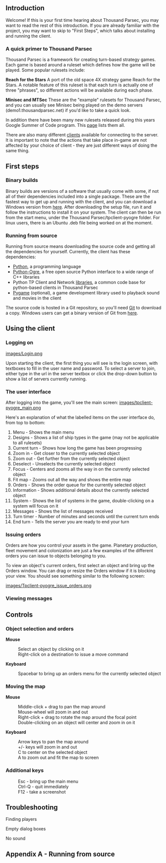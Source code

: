 == Introduction ==
Welcome! If this is your first time hearing about Thousand Parsec, you may want to read the rest of this introduction. If you are already familiar with the project, you may want to skip to "First Steps", which talks about installing and running the client.

=== A quick primer to Thousand Parsec ===
Thousand Parsec is a framework for creating turn-based strategy games. Each game is based around a ruleset which defines how the game will be played. Some popular rulesets include:

'''Reach for the Stars'''
A port of the old space 4X strategy game Reach for the Stars. A notable feature of this ruleset is that each turn is actually one of three "phrases", so different actions will be available during each phase.

'''Minisec and MTSec'''
These are the "example" rulesets for Thousand Parsec, and you can usually see Minisec being played on the demo servers (demo1.thousandparsec.net) if you'd like to take a quick look.

In addition there have been many new rulesets released during this years Google Summer of Code program. This [[Rulesets|page]] lists them all.

There are also many different [[Clients|clients]] available for connecting to the server. It is important to note that the actions that take place in-game are not affected by your choice of client - they are just different ways of doing the same thing.

== First steps ==
=== Binary builds ===
Binary builds are versions of a software that usually come with some, if not all of their dependencies included into a single package. These are the fastest way to get up and running with the client, and you can download a Windows version from [http://www.thousandparsec.net/%7Ejmtan/ here]. After downloading the setup file, run it and follow the instructions to install it on your system. The client can then be run from the start menu, under the Thousand Parsec/tpclient-pyogre folder. For linux users, there is an Ubuntu .deb file being worked on at the moment.

=== Running from source ===
Running from source means downloading the source code and getting all the dependencies for yourself. Currently, the client has these dependencies:

* [http://www.python.org/ Python], a programming language
* [http://python-ogre.org/ Python-Ogre], a free open source Python interface to a wide range of C++ libraries
* Python TP Client and Network [http://www.thousandparsec.net/tp/downloads.php libraries], a common code base for python-based clients in Thousand Parsec
* [http://www.pygame.org/ Pygame] (optional), a game development library used to playback sound and movies in the client

The source code is hosted in a Git repository, so you'll need [http://git.or.cz/ Git] to download a copy. Windows users can get a binary version of Git from [http://code.google.com/p/msysgit/downloads/list here].

== Using the client ==
=== Logging on ===
[[images/Login.png]]

Upon starting the client, the first thing you will see is the login screen, with textboxes to fill in the user name and password. To select a server to join, either type in the url in the server textbox or click the drop-down button to show a list of servers currently running.

=== The user interface ===
After logging into the game, you'll see the main screen:
[[images/tpclient-pyogre_main.png]]

Here's an explanation of what the labelled items on the user interface do, from top to bottom:
# Menu - Shows the main menu
# Designs - Shows a list of ship types in the game (may not be applicable to all rulesets)
# Current turn - Shows how long the game has been progressing
# Zoom in - Get closer to the currently selected object
# Zoom out - Get further from the currently selected object
# Deselect - Unselects the currently selected object
# Focus - Centers and zooms all the way in on the currently selected object
# Fit map - Zooms out all the way and shows the entire map
# Orders - Shows the order queue for the currently selected object
# Information - Shows additional details about the currently selected object
# System - Shows the list of systems in the game, double-clicking on a system will focus on it
# Messages - Shows the list of messages received
# Turn timer - Number of minutes and seconds until the current turn ends
# End turn - Tells the server you are ready to end your turn

=== Issuing orders ===
Orders are how you control your assets in the game. Planetary production, fleet movement and colonization are just a few examples of the different orders you can issue to objects belonging to you.
 
To view an object's current orders, first select an object and bring up the Orders window. You can drag or resize the Orders window if it is blocking your view. You should see something similar to the following screen:

[[images/Tpclient-pyogre_issue_orders.png]]

=== Viewing messages ===

== Controls ==
=== Object selection and orders ===
'''Mouse'''
:Select an object by clicking on it
:Right-click on a destination to issue a move command

'''Keyboard'''
:Spacebar to bring up an orders menu for the currently selected object


=== Moving the map ===
'''Mouse'''
:Middle-click + drag to pan the map around
:Mouse-wheel will zoom in and out
:Right-click + drag to rotate the map around the focal point
:Double-clicking on an object will center and zoom in on it

'''Keyboard'''
:Arrow keys to pan the map around
:+/- keys will zoom in and out
:C to center on the selected object
:A to zoom out and fit the map to screen


=== Additional keys ===
:Esc - bring up the main menu
:Ctrl-Q - quit immediately
:F12 - take a screenshot

== Troubleshooting ==
Finding players

Empty dialog boxes

No sound


== Appendix A - Running from source ==
